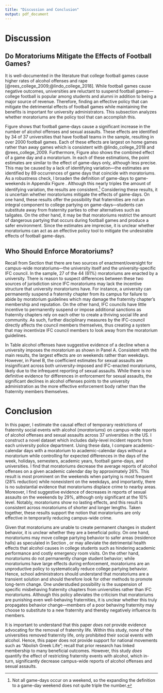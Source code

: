 ```yaml
---
title: "Discussion and Conclusion"
output: pdf_document
---
```


<!-- ```{r setup, include=FALSE} -->
<!-- knitr::opts_chunk$set(echo = TRUE) -->
<!-- ``` -->

# Discussion \label{section:discussion}

## Do Moratoriums Mitigate the Effects of Football Games?

It is well-documented in the literature that college football games cause higher rates of alcohol offenses and rape [@rees_college_2009;@lindo_college_2018]. While football games cause negative outcomes, universities are reluctant to suspend football games—college football is popular among students and alumni in addition to being a major source of revenue. Therefore, finding an effective policy that can mitigate the detrimental effects of football games while maintaining the benefits is important for university administrators. This subsection analyzes whether moratoriums are the policy tool that can accomplish this.

Figure \ref{game_moratorium_plot} shows that football game-days cause a significant increase in the number of alcohol offenses and sexual assaults. These effects are identified by 34 of 37 universities that have football teams in the sample, resulting in over 2000 football games. Each of these effects are largest on home games rather than away games which is consistent with @lindo_college_2018 and @rees_college_2009. Furthermore, Figure \ref{game_moratorium_plot} also shows the combined effect of a game day and a moratorium. In each of these estimations, the point estimates are similar to the effect of game-days only, although less precise. This may be caused by a lack of identifying variation—the estimates are identified by 89 occurrences of game days that coincide with moratoriums. As a robustness check, I broaden the definition of game-days to game-weekends in Appendix Figure \ref{game_weekend_plot}. Although this nearly triples the amount of identifying variation, the results are consistent.^[Not all game-days occur on a weekend, so the expanding the definition to a game-day weekend does not quite triple the number.]  Considering these results, it is uncertain whether moratoriums mitigate the effects of game-days. On one hand, these results offer the possibility that fraternities are not an integral component to college partying on game-days—students can substitute away from fraternity parties to other alternatives such as tailgates. On the other hand, it may be that moratoriums restrict the amount of dangerous partying that occurs during football games and produce a safer environment. Since the estimates are imprecise, it is unclear whether moratoriums can act as an effective policy tool to mitigate the undesirable effects of football game-days. 

## Who Should Enforce Moratoriums?

Recall from Section \ref{section:background} that there are two sources of enactment/oversight for campus-wide moratoriums—the university itself and the university-specific IFC council. In the sample, 27 of the 44 (61%) moratoriums are enacted by a university. There is reason to suspect differences between these two sources of jurisdiction since IFC moratoriums may lack the incentive structure that university moratoriums have. For instance, a university can permanently suspend a fraternity chapter from its campus for failure to abide by moratorium guidelines which may damage the fraternity chapter's membership and reputation. On the other hand, IFC councils have little incentive to permanently suspend or impose additional sanctions as fraternity chapters rely on each other to create a thriving social life and community. As such, further disciplinary measures by the IFC-council directly affects the council members themselves, thus creating a system that may incentivize IFC council members to look away from the moratorium guidelines.

In Table \ref{ifc_uni_table} alcohol offenses have suggestive evidence of a decline when a university imposes the moratorium as shown in Panel A. Consistent with the main results, the largest effects are on weekends rather than weekdays. However, in Panel B, the coefficient estimates for sexual assaults are insignificant across both university-imposed and IFC-enacted moratoriums, likely due to the infrequent reporting of sexual assaults. While there is no definitive evidence for differences in enforcement for sexual assaults, the significant declines in alcohol offenses points to the university administration as the more effective enforcement body rather than the fraternity members themselves. 



# Conclusion \label{section:conclusion}

In this paper, I estimate the causal effect of temporary restrictions of fraternity social events with alcohol (*moratoriums*) on campus-wide reports of alcohol offenses and sexual assaults across 37 universities in the US. I construct a novel dataset which includes daily-level incident reports from each university police department. Using these data, I compare academic-calendar days with a moratorium to academic-calendar days without a moratorium while controlling for expected differences in the days of the week, holidays, semesters, academic years, football game-days, and universities. I find that moratoriums decrease the average reports of alcohol offenses on a given academic calendar day by approximately 26%. This result is most prominent on the weekends when partying is most frequent (28% reduction) while nonexistent on the weekdays, and importantly, there is no substantial evidence that moratoriums displace crime to nearby areas. Moreover, I find suggestive evidence of decreases in reports of sexual assaults on the weekends by 29%, although only significant at the 10% level. Notably, moratoriums show no lasting effects, and this result is consistent across moratoriums of shorter and longer lengths. Taken together, these results support the notion that moratoriums are only effective in temporarily reducing campus-wide crime.

Given that moratoriums are unable to create permanent changes in student behavior, it is unclear whether they are a beneficial policy. On one hand, moratoriums may move college partying behavior to safer areas (residence halls) as speculated in Section \ref{section:substitution}, or may alleviate the detrimental health effects that alcohol causes in college students such as hindering academic performance and costly emergency room visits. On the other hand, moratoriums do not permanently change student behavior; while moratoriums have large effects during enforcement, moratoriums are an unproductive policy to systematically reduce college partying behavior. Hence, school administrators should understand that moratoriums are a transient solution and should therefore look for other methods to promote long-term change. One understudied possibility is the suspension of specific misbehaving fraternity chapters from universities rather than IFC moratoriums. Although this policy alleviates the criticism that moratoriums are punishing even well-behaving fraternities, it is unclear whether this truly propagates behavior change—members of a poor behaving fraternity may choose to substitute to a new fraternity and thereby negatively influence its members. 

It is important to understand that this paper *does not* provide evidence advocating for the removal of fraternity life. Within this study, none of the universities removed fraternity life, only prohibited their social events with alcohol. Hence, this paper does not provide support for national movements such as "Abolish Greek Life"; recall that prior research has linked membership to many beneficial outcomes. However, this study *does* quantify the effect of restricting fraternity events with alcohol, which in-turn, significantly decrease campus-wide reports of alcohol offenses and sexual assaults.


